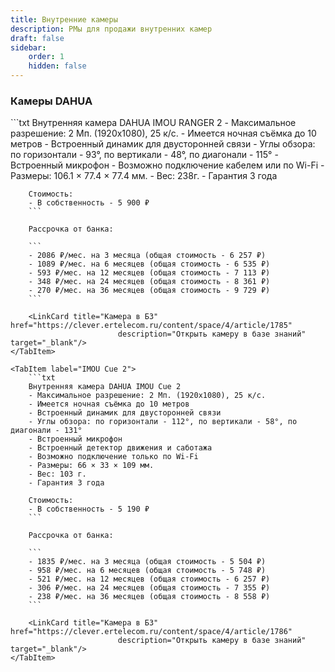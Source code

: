 ```yaml
---
title: Внутренние камеры
description: РМы для продажи внутренних камер
draft: false
sidebar:
    order: 1
    hidden: false
---
```



<CardGrid stagger={false}>
    <LinkCard title="Города с рассрочкой"
                        href="https://clever.ertelecom.ru/content/space/4/folder/635/article/13578/page/0"
                        description="Список городов с доступной рассрочкой в базе знаний" target="_blank"/>
    <LinkCard title="Оформление рассрочки"
                        href="https://clever.ertelecom.ru/content/space/4/folder/635/article/13578/page/8"
                        description="Инструкция по оформлению рассрочки в базе знаний" target="_blank"/>
</CardGrid>

### Камеры DAHUA

<Tabs>
    <TabItem label="IMOU RANGER 2">
        ```txt
        Внутренняя камера DAHUA IMOU RANGER 2
        - Максимальное разрешение: 2 Мп. (1920х1080), 25 к/с.
        - Имеется ночная съёмка до 10 метров
        - Встроенный динамик для двусторонней связи
        - Углы обзора: по горизонтали - 93°, по вертикали - 48°, по диагонали - 115°
        - Встроенный микрофон
        - Возможно подключение кабелем или по Wi-Fi
        - Размеры: 106.1 × 77.4 × 77.4 мм.
        - Вес: 238г.
        - Гарантия 3 года

        Стоимость:
        - В собственность - 5 900 ₽
        ```

        Рассрочка от банка:

        ```
        - 2086 ₽/мес. на 3 месяца (общая стоимость - 6 257 ₽)
        - 1089 ₽/мес. на 6 месяцев (общая стоимость - 6 535 ₽)
        - 593 ₽/мес. на 12 месяцев (общая стоимость - 7 113 ₽)
        - 348 ₽/мес. на 24 месяцев (общая стоимость - 8 361 ₽)
        - 270 ₽/мес. на 36 месяцев (общая стоимость - 9 729 ₽)
        ```

        <LinkCard title="Камера в БЗ" href="https://clever.ertelecom.ru/content/space/4/article/1785"
                            description="Открыть камеру в базе знаний" target="_blank"/>
    </TabItem>

    <TabItem label="IMOU Cue 2">
        ```txt
        Внутренняя камера DAHUA IMOU Cue 2
        - Максимальное разрешение: 2 Мп. (1920х1080), 25 к/с.
        - Имеется ночная съёмка до 10 метров
        - Встроенный динамик для двусторонней связи
        - Углы обзора: по горизонтали - 112°, по вертикали - 58°, по диагонали - 131°
        - Встроенный микрофон
        - Встроенный детектор движения и саботажа
        - Возможно подключение только по Wi-Fi
        - Размеры: 66 × 33 × 109 мм.
        - Вес: 103 г.
        - Гарантия 3 года

        Стоимость:
        - В собственность - 5 190 ₽
        ```

        Рассрочка от банка:

        ```
        - 1835 ₽/мес. на 3 месяца (общая стоимость - 5 504 ₽)
        - 958 ₽/мес. на 6 месяцев (общая стоимость - 5 748 ₽)
        - 521 ₽/мес. на 12 месяцев (общая стоимость - 6 257 ₽)
        - 306 ₽/мес. на 24 месяцев (общая стоимость - 7 355 ₽)
        - 238 ₽/мес. на 36 месяцев (общая стоимость - 8 558 ₽)
        ```

        <LinkCard title="Камера в БЗ" href="https://clever.ertelecom.ru/content/space/4/article/1786"
                            description="Открыть камеру в базе знаний" target="_blank"/>
    </TabItem>
</Tabs>
